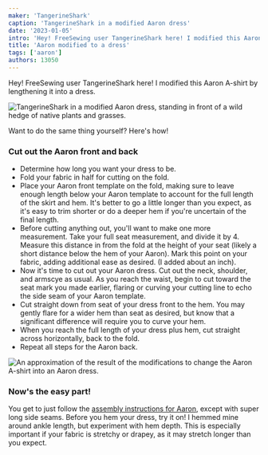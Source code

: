 ```yaml
---
maker: 'TangerineShark'
caption: 'TangerineShark in a modified Aaron dress'
date: '2023-01-05'
intro: 'Hey! FreeSewing user TangerineShark here! I modified this Aaron A-shirt by lengthening it into a dress.'
title: 'Aaron modified to a dress'
tags: ['aaron']
authors: 13050
---
```


<!-- truncate -->

Hey! FreeSewing user TangerineShark here! I modified this Aaron A-shirt by lengthening it into a dress.

![TangerineShark in a modified Aaron dress, standing in front of a wild hedge of native plants and grasses.](https://posts.freesewing.org/uploads/IMG_5827_476c170bc0.JPG)

Want to do the same thing yourself? Here's how!

### Cut out the Aaron front and back

- Determine how long you want your dress to be.
- Fold your fabric in half for cutting on the fold.
- Place your Aaron front template on the fold, making sure to leave enough length below your Aaron template to account for the full length of the skirt and hem.
  <Note>
    It's better to go a little longer than you expect, as it's easy to trim shorter or do a deeper
    hem if you're uncertain of the final length.
  </Note>
- Before cutting anything out, you'll want to make one more measurement. Take your full seat measurement, and divide it by 4. Measure this distance in from the fold at the height of your seat (likely a short distance below the hem of your Aaron). Mark this point on your fabric, adding additional ease as desired. (I added about an inch).
- Now it's time to cut out your Aaron dress. Cut out the neck, shoulder, and armscye as usual. As you reach the waist, begin to cut toward the seat mark you made earlier, flaring or curving your cutting line to echo the side seam of your Aaron template.
- Cut straight down from seat of your dress front to the hem. You may gently flare for a wider hem than seat as desired, but know that a significant difference will require you to curve your hem.
- When you reach the full length of your dress plus hem, cut straight across horizontally, back to the fold.
- Repeat all steps for the Aaron back.

![An approximation of the result of the modifications to change the Aaron A-shirt into an Aaron dress.](https://posts.freesewing.org/uploads/teagan_dress_481cb6b7b9.svg)

### Now's the easy part!

You get to just follow the [assembly instructions for Aaron](/docs/designs/aaron/instructions/), except with super long side seams. Before you hem your dress, try it on! I hemmed mine around ankle length, but experiment with hem depth. This is especially important if your fabric is stretchy or drapey, as it may stretch longer than you expect.

